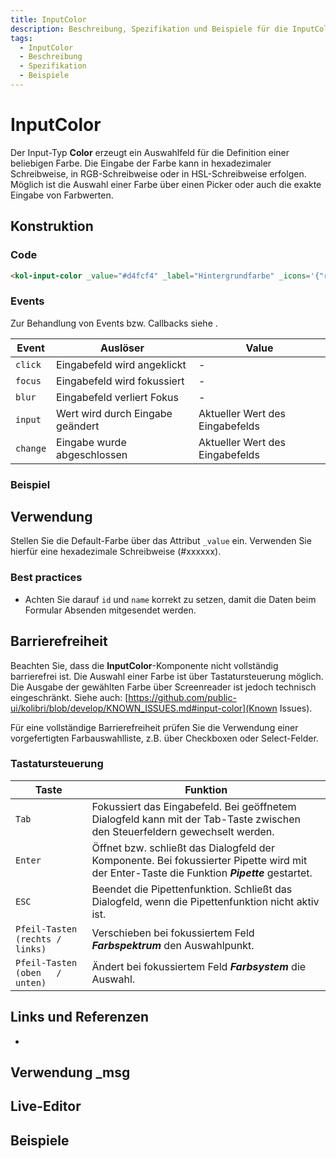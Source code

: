 ```yaml
---
title: InputColor
description: Beschreibung, Spezifikation und Beispiele für die InputColor-Komponente.
tags:
  - InputColor
  - Beschreibung
  - Spezifikation
  - Beispiele
---
```



# InputColor

Der Input-Typ **Color** erzeugt ein Auswahlfeld für die Definition einer beliebigen Farbe. Die Eingabe der Farbe kann in hexadezimaler Schreibweise, in RGB-Schreibweise oder in HSL-Schreibweise erfolgen. Möglich ist die Auswahl einer Farbe über einen Picker oder auch die exakte Eingabe von Farbwerten.

## Konstruktion

### Code

```html
<kol-input-color _value="#d4fcf4" _label="Hintergrundfarbe" _icons='{"right": "codicon codicon-symbol-color"}'></kol-input-color>
```

### Events

Zur Behandlung von Events bzw. Callbacks siehe <kol-link _label="Events" _href="../concepts/events" />.

| Event    | Auslöser                         | Value                           |
|----------|----------------------------------|---------------------------------|
| `click`  | Eingabefeld wird angeklickt      | -                               |
| `focus`  | Eingabefeld wird fokussiert      | -                               |
| `blur`   | Eingabefeld verliert Fokus       | -                               |
| `input`  | Wert wird durch Eingabe geändert | Aktueller Wert des Eingabefelds |
| `change` | Eingabe wurde abgeschlossen      | Aktueller Wert des Eingabefelds |

### Beispiel

<kol-input-color _value="#d4fcf4" _label="Hintergrundfarbe" _icons='{"right": "codicon codicon-symbol-color"}'></kol-input-color>

## Verwendung

Stellen Sie die Default-Farbe über das Attribut `_value` ein. Verwenden Sie hierfür eine hexadezimale Schreibweise (#xxxxxx).

### Best practices

- Achten Sie darauf `id` und `name` korrekt zu setzen, damit die Daten beim Formular Absenden mitgesendet werden.

## Barrierefreiheit

Beachten Sie, dass die **InputColor**-Komponente nicht vollständig barrierefrei ist. Die Auswahl einer Farbe ist über Tastatursteuerung möglich. Die Ausgabe der gewählten Farbe über Screenreader ist jedoch technisch eingeschränkt.
Siehe auch: [https://github.com/public-ui/kolibri/blob/develop/KNOWN_ISSUES.md#input-color](Known Issues).

Für eine vollständige Barrierefreiheit prüfen Sie die Verwendung einer vorgefertigten Farbauswahlliste, z.B. über Checkboxen oder Select-Felder.

### Tastatursteuerung

| Taste                           | Funktion                                                                                                                                    |
| ------------------------------- | ------------------------------------------------------------------------------------------------------------------------------------------- |
| `Tab`                           | Fokussiert das Eingabefeld. Bei geöffnetem Dialogfeld kann mit der Tab-Taste zwischen den Steuerfeldern gewechselt werden.                  |
| `Enter`                         | Öffnet bzw. schließt das Dialogfeld der Komponente. Bei fokussierter Pipette wird mit der Enter-Taste die Funktion **_Pipette_** gestartet. |
| `ESC`                           | Beendet die Pipettenfunktion. Schließt das Dialogfeld, wenn die Pipettenfunktion nicht aktiv ist.                                           |
| `Pfeil-Tasten (rechts / links)` | Verschieben bei fokussiertem Feld **_Farbspektrum_** den Auswahlpunkt.                                                                      |
| `Pfeil-Tasten (oben   / unten)` | Ändert bei fokussiertem Feld **_Farbsystem_** die Auswahl.                                                                                  |

## Links und Referenzen

- <kol-link _href="https://medium.com/@gavyn/til-autofocus-inputs-are-an-accessibility-problem-32ced60c3109" _target="_blank"></kol-link>

<Readme />

## Verwendung _msg

<PropertyMsgUsage />

<ExampleLink component="input-color" />

## Live-Editor

<LiveEditorCompact component="input-color" />

## Beispiele

<Configurator component="input-color" sample="basic" />
